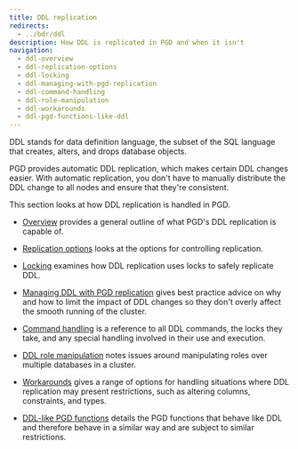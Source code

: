 ```yaml
---
title: DDL replication
redirects: 
  - ../bdr/ddl
description: How DDL is replicated in PGD and when it isn't
navigation:
  - ddl-overview
  - ddl-replication-options
  - ddl-locking
  - ddl-managing-with-pgd-replication
  - ddl-command-handling
  - ddl-role-manipulation
  - ddl-workarounds
  - ddl-pgd-functions-like-ddl
---
```


DDL stands for data definition language, the subset of the SQL
language that creates, alters, and drops database objects.

PGD provides automatic DDL replication, which makes certain DDL changes easier. With automatic replication, you don't have to manually distribute the DDL change to all nodes and ensure that they're consistent.

This section looks at how DDL replication is handled in PGD.

* [Overview](ddl-overview) provides a general outline of what PGD's DDL replication is capable of.

* [Replication options](ddl-replication-options) looks at the options for controlling replication.

* [Locking](ddl-locking) examines how DDL replication uses locks to safely replicate DDL.

* [Managing DDL with PGD replication](ddl-managing-with-pgd-replication) gives best practice advice on why and how to limit the impact of DDL changes so they don't overly affect the smooth running of the cluster.

* [Command handling](ddl-command-handling) is a reference to all DDL commands, the locks they take, and any special handling involved in their use and execution.

* [DDL role manipulation](ddl-role-manipulation) notes issues around manipulating roles over multiple databases in a cluster.

* [Workarounds](ddl-workarounds) gives a range of options for handling situations where DDL replication may present restrictions, such as altering columns, constraints, and types.

* [DDL-like PGD functions](ddl-pgd-functions-like-ddl) details the PGD functions that behave like DDL and therefore behave in a similar way and are subject to similar restrictions.
